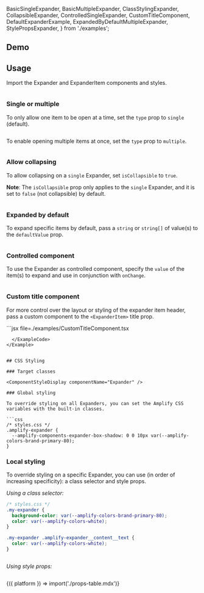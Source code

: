 
  BasicSingleExpander,
  BasicMultipleExpander,
  ClassStylingExpander,
  CollapsibleExpander,
  ControlledSingleExpander,
  CustomTitleComponent,
  DefaultExpanderExample,
  ExpandedByDefaultMultipleExpander,
  StylePropsExpander,
} from './examples';

## Demo

<ExpanderDemo />

## Usage

Import the Expander and ExpanderItem components and styles.

<Example>
  <View>
    <DefaultExpanderExample />
  </View>
  
  <ExampleCode>

```jsx file=./examples/DefaultExpanderExample.tsx

```

  </ExampleCode>
</Example>

### Single or multiple

To only allow one item to be open at a time, set the `type` prop to `single` (default).

<Example>
  <View>
    <BasicSingleExpander />
  </View>
  
  <ExampleCode>

```jsx file=./examples/BasicSingleExample.tsx

```

  </ExampleCode>
</Example>

To enable opening multiple items at once, set the `type` prop to `multiple`.

<Example>
  <View>
    <BasicMultipleExpander />
  </View>
  
  <ExampleCode>

```jsx file=./examples/BasicMultipleExample.tsx

```

  </ExampleCode>
</Example>

### Allow collapsing

To allow collapsing on a `single` Expander, set `isCollapsible` to `true`.

**Note**: The `isCollapsible` prop only applies to the `single` Expander, and it is set to `false` (not collapsible) by default.

<Example>
  <View>
    <CollapsibleExpander />
  </View>
  
  <ExampleCode>

```jsx file=./examples/CollapsibleExample.tsx

```

  </ExampleCode>
</Example>

### Expanded by default

To expand specific items by default, pass a `string` or `string[]` of value(s) to the `defaultValue` prop.

<Example>
  <View>
    <ExpandedByDefaultMultipleExpander />
  </View>
  
  <ExampleCode>

```jsx file=./examples/ExpandedByDefaultMultipleExample.tsx

```

  </ExampleCode>
</Example>

### Controlled component

To use the Expander as controlled component, specify the `value` of the item(s) to expand and use in conjunction with `onChange`.

<Example>
  <View>
    <ControlledSingleExpander />
  </View>
  
  <ExampleCode>

```jsx file=./examples/ControlledSingleExample.tsx

```

  </ExampleCode>
</Example>

### Custom title component

For more control over the layout or styling of the expander item header, pass a custom component to the `<ExpanderItem>` title prop.

<Example>
  <View>
    <CustomTitleComponent />
  </View>
  <ExampleCode>
```jsx file=./examples/CustomTitleComponent.tsx

```
  </ExampleCode>
</Example>


## CSS Styling

### Target classes

<ComponentStyleDisplay componentName="Expander" />

### Global styling

To override styling on all Expanders, you can set the Amplify CSS variables with the built-in classes.

```css
/* styles.css */
.amplify-expander {
  --amplify-components-expander-box-shadow: 0 0 10px var(--amplify-colors-brand-primary-80);
}
```

<Example>
  <BasicSingleExpander className="expander-global-styling-example" />
</Example>

### Local styling

To override styling on a specific Expander, you can use (in order of increasing specificity): a class selector and style props.

_Using a class selector:_

```css
/* styles.css */
.my-expander {
  background-color: var(--amplify-colors-brand-primary-80);
  color: var(--amplify-colors-white);
}

.my-expander .amplify-expander__content__text {
  color: var(--amplify-colors-white);
}
```

<Example>
  <View>
    <ClassStylingExpander />
  </View>
  
  <ExampleCode>

```jsx file=./examples/ClassStylingExample.tsx

```

  </ExampleCode>
</Example>

_Using style props:_

<Example>
  <View>
    <StylePropsExpander />
  </View>
  
  <ExampleCode>

```jsx file=./examples/StylePropsExample.tsx

```

  </ExampleCode>
</Example>


<Fragment>
  {({ platform }) => import('./props-table.mdx')}
</Fragment>

